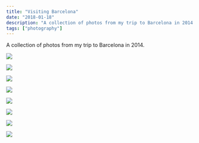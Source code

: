 ```yaml
---
title: "Visiting Barcelona"
date: "2018-01-18"
description: "A collection of photos from my trip to Barcelona in 2014."
tags: ["photography"]
---
```


A collection of photos from my trip to Barcelona in 2014.

<Img
  src="/images/posts/barcelona-cathedral.jpeg"
  width={2154}
  height={1632}
  caption="Cathedral of Barcelona"
/>

<Img
  src="/images/posts/guell.jpeg"
  width={2154}
  height={2032}
  caption="Park Güell"
/>

<Img
  src="/images/posts/boqueria.jpeg"
  width={2154}
  height={3232}
  caption="Mercat de la Boqueria"
/>

<Img
  src="/images/posts/sagrada-familia-in.jpeg"
  width={2154}
  height={3232}
  caption="Sagrada Familia (inside)"
/>

<Img
  src="/images/posts/sagrada-familia-out.jpeg"
  width={2154}
  height={2032}
  caption="Sagrada Familia (outside)"
/>

<Img
  src="/images/posts/port-olimpic.jpeg"
  width={2154}
  height={2032}
  caption="Port Olimpic"
/>

<Img
  src="/images/posts/ciutadella.jpeg"
  width={2154}
  height={2032}
  caption="Park De La Ciutadella"
/>

<Img
  src="/images/posts/arc-de-triomf.jpeg"
  width={2154}
  height={3232}
  caption="Arc De Triomf"
/>
